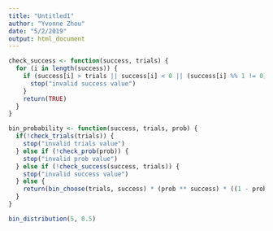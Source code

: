```yaml
---
title: "Untitled1"
author: "Yvonne Zhou"
date: "5/2/2019"
output: html_document
---
```

```r
check_success <- function(success, trials) {
  for (i in length(success)) {
    if (success[i] > trials || success[i] < 0 || (success[i] %% 1 != 0)) {
      stop("invalid success value")
    }
    return(TRUE)
  }
}

bin_probability <- function(success, trials, prob) {
  if(!check_trials(trials)) {
    stop("invalid trials value")
  } else if (!check_prob(prob)) {
    stop("invalid prob value")
  } else if (!check_success(success, trials)) {
    stop("invalid success value")
  } else {
    return(bin_choose(trials, success) * (prob ** success) * ((1 - prob) ** (trials - success)))
  }
}
```

```r
bin_distribution(5, 0.5)
```

